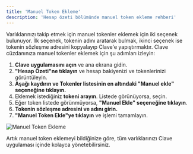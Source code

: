 ```yaml
---
title: 'Manuel Token Ekleme'
description: 'Hesap özeti bölümünde manuel token ekleme rehberi'
---
```


Varlıklarınızı takip etmek için manuel tokenler eklemek için iki seçenek bulunuyor. İlk seçenek, tokenin adını aratarak bulmak, ikinci seçenek ise tokenin sözleşme adresini kopyalayıp Clave'e yapıştırmaktır. Clave cüzdanınıza manuel tokenler eklemek için şu adımları izleyin:

1. **Clave uygulamasını açın** ve ana ekrana gidin.
2. **"Hesap Özeti"ne tıklayın** ve hesap bakiyenizi ve tokenlerinizi görüntüleyin.
3. **Aşağı kaydırın ve Tokenler listesinin en altındaki "Manuel ekle" seçeneğine tıklayın.**
4. Eklemek istediğiniz **tokeni arayın**. Listede görünüyorsa, seçin.
5. Eğer token listede görünmüyorsa, **"Manuel Ekle" seçeneğine tıklayın**.
6. **Tokenin sözleşme adresini ve adını girin.**
7. **"Manuel Token Ekle"ye tıklayın** ve işlemi tamamlayın.

![Manuel Token Ekleme](images/customtoken1.png)

Artık manuel token eklemeyi bildiğinize göre, tüm varlıklarınızı Clave uygulaması içinde kolayca yönetebilirsiniz.
